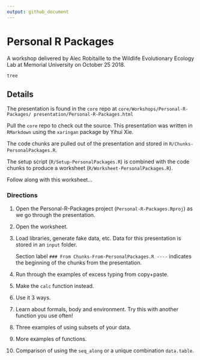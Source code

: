 ```yaml
---
output: github_document
---
```


# Personal R Packages
A workshop delivered by Alec Robitaille to the Wildlife Evolutionary Ecology Lab at Memorial University on October 25 2018.

```bash
tree
```

## Details

The presentation is found in the `core` repo at `core/Workshops/Personal-R-Packages/ presentation/Personal-R-Packages.html`

Pull the `core` repo to check out the source. This presentation was written in `RMarkdown` using the `xaringan` package by Yihui Xie.

The code chunks are pulled out of the presentation and stored in `R/Chunks-PersonalPackages.R`.

The setup script (`R/Setup-PersonalPackages.R`) is combined with the code chunks to produce a worksheet (`R/Worksheet-PersonalPackages.R`).

Follow along with this worksheet...

### Directions

1. Open the Personal-R-Packages project (`Personal-R-Packages.Rproj`) as we go through the presentation. 
1. Open the worksheet. 
1. Load libraries, generate fake data, etc. Data for this presentation is stored in an `input` folder. 

    Section label `### From Chunks-From-PersonalPackages.R ----` indicates the beginning of the chunks from the presentation. 

1. Run through the examples of excess typing from copy+paste. 
1. Make the `calc` function instead. 
1. Use it 3 ways. 
1. Learn about formals, body and environment. Try this with another function you use often!
1. Three examples of using subsets of your data. 
1. More examples of functions. 
1. Comparison of using the `seq_along` or a unique combination `data.table`. 
